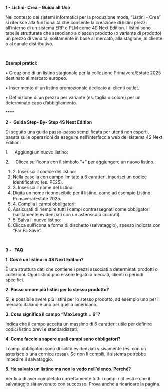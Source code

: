 **1 - Listini- Crea – Guido all’Uso**

Nel contesto dei sistemi informatici per la produzione moda, “Listini - Crea” si riferisce alla funzionalità che consente la creazione di listini prezzi all’interno di un sistema ERP o PLM come 4S Next Edition. I listini sono tabelle strutturate che associano a ciascun prodotto (o variante di prodotto) un prezzo di vendita, solitamente in base al mercato, alla stagione, al cliente o al canale distributivo.

 

**Esempi pratici:**

• Creazione di un listino stagionale per la collezione Primavera/Estate 2025 destinato al mercato europeo.

• Inserimento di un listino promozionale dedicato ai clienti outlet.

• Definizione di un prezzo per variante (es. taglia o colore) per un determinato capo d’abbigliamento.

\*\*\*\* 

**2 -  Guida Step- By- Step 4S Next Edition**

Di seguito una guida passo-passo semplificata per utenti non esperti, basata sulle operazioni da eseguire nell’interfaccia web del sistema 4S Next Edition:

1.     Aggiungi un nuovo listino:

2.     Clicca sull’icona con il simbolo “+” per aggiungere un nuovo listino.

1. 2\. Inserisci il codice del listino:
2. Nella casella con campo limitato a 6 caratteri, inserisci un codice identificativo (es. PE25).
3. 3\. Inserisci il nome del listino:
4. Digita un nome riconoscibile per il listino, come ad esempio Listino Primavera/Estate 2025.
5. 4\. Compila i campi obbligatori:
6. Assicurati di riempire tutti i campi contrassegnati come obbligatori (solitamente evidenziati con un asterisco o colorati).
7. 5\. Salva il nuovo listino:
8. Clicca sull’icona a forma di dischetto (salvataggio), spesso indicata con “Far Fa Save”.

 

**3 -   FAQ**

**1. Cos’è un listino in 4S Next Edition?**

È una struttura dati che contiene i prezzi associati a determinati prodotti o collezioni. Ogni listino può essere legato a mercati, clienti o periodi specifici.

**2. Posso creare più listini per lo stesso prodotto?**

Sì, è possibile avere più listini per lo stesso prodotto, ad esempio uno per il mercato italiano e uno per quello americano.

**3. Cosa significa il campo “MaxLength = 6”?**

Indica che il campo accetta un massimo di 6 caratteri: utile per definire codici listino brevi e standardizzati.

**4. Come faccio a sapere quali campi sono obbligatori?**

I campi obbligatori sono di solito evidenziati visivamente (es. con un asterisco o una cornice rossa). Se non li compili, il sistema potrebbe impedire il salvataggio.

**5. Ho salvato un listino ma non lo vedo nell’elenco. Perché?**

Verifica di aver completato correttamente tutti i campi richiesti e che il salvataggio sia avvenuto con successo. Prova anche a ricaricare la pagina.